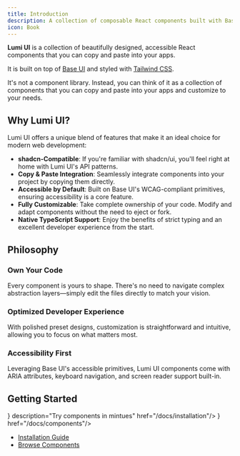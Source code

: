 ```yaml
---
title: Introduction
description: A collection of composable React components built with Base UI and Tailwind CSS, designed for clarity, speed, and complete code ownership. Inspired by Shadcn.
icon: Book
---
```



**Lumi UI** is a collection of beautifully designed, accessible React components that you can copy and paste into your apps.

It is built on top of [Base UI](https://base-ui.com/) and styled with [Tailwind CSS](https://tailwindcss.com/).

It's not a component library. Instead, you can think of it as a collection of components that you can copy and paste into your apps and customize to your needs.

## Why Lumi UI?

Lumi UI offers a unique blend of features that make it an ideal choice for modern web development:

- **shadcn-Compatible**: If you're familiar with shadcn/ui, you'll feel right at home with Lumi UI's API patterns.
- **Copy & Paste Integration**: Seamlessly integrate components into your project by copying them directly.
- **Accessible by Default**: Built on Base UI's WCAG-compliant primitives, ensuring accessibility is a core feature.
- **Fully Customizable**: Take complete ownership of your code. Modify and adapt components without the need to eject or fork.
- **Native TypeScript Support**: Enjoy the benefits of strict typing and an excellent developer experience from the start.

## Philosophy

### Own Your Code

Every component is yours to shape. There's no need to navigate complex abstraction layers—simply edit the files directly to match your vision.

### Optimized Developer Experience

With polished preset designs, customization is straightforward and intuitive, allowing you to focus on what matters most.

### Accessibility First

Leveraging Base UI's accessible primitives, Lumi UI components come with ARIA attributes, keyboard navigation, and screen reader support built-in.

## Getting Started

<div className="flex flex-col md:flex-row gap-4 md:justify-between">
  <CTACard title="Installation Guide" icon={<PlayIcon/>} description="Try components in mintues" href="/docs/installation"/>
  <CTACard title="Browse Components" icon={<DiamondIcon/>} href="/docs/components"/>
</div>

- [Installation Guide](/docs/installation)
- [Browse Components](/docs/components)

